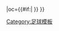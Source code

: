 {{fb team |t=巴姆贝克 |tan=巴姆贝克-乌伦霍斯特足球俱乐部 |tc=GER |abb={{#if:{{{abb|}}}|}} |oc={{#if:{{{oc|}}}|{{{oc}}} }} }}<!--
--><noinclude>[[Category:足球模板]]</noinclude>
